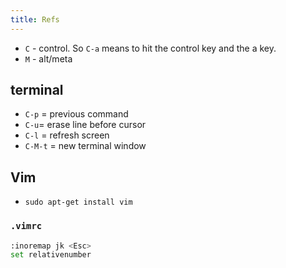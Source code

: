 ```yaml
---
title: Refs
---
```


* `C` - control. So `C-a` means to hit the control key and the a key.
* `M` - alt/meta



## terminal 

* `C-p` = previous command
* `C-u`= erase line before cursor
* `C-l` = refresh screen
* `C-M-t` = new terminal window

## Vim

* `sudo apt-get install vim`

### `.vimrc`

```bash
:inoremap jk <Esc>
set relativenumber
```

